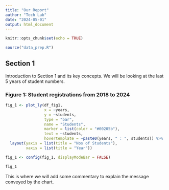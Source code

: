 ```yaml
---
title: "Our Report"
author: "Tech Lab"
date: "2024-05-01"
output: html_document
---
```


```r
knitr::opts_chunk$set(echo = TRUE)

source("data_prep.R")

```

## Section 1

Introduction to Section 1 and its key concepts. We will be looking at the last 5 years of student numbers.

### Figure 1: Student registrations from 2018 to 2024

```r

fig_1 <- plot_ly(df_fig1,
                 x = ~years,
                 y = ~students,
                 type = "bar",
                 name = "Students",
                 marker = list(color = "#00205b"),
                 text = ~students,
                 hovertemplate = ~paste0(years, " : ", students)) %>% 
  layout(yaxis = list(title = "Nos of Students"),
         xaxis = list(title = "Year"))

fig_1 <- config(fig_1, displayModeBar = FALSE)

fig_1

```

This is where we will add some commentary to explain the message conveyed by the chart.
